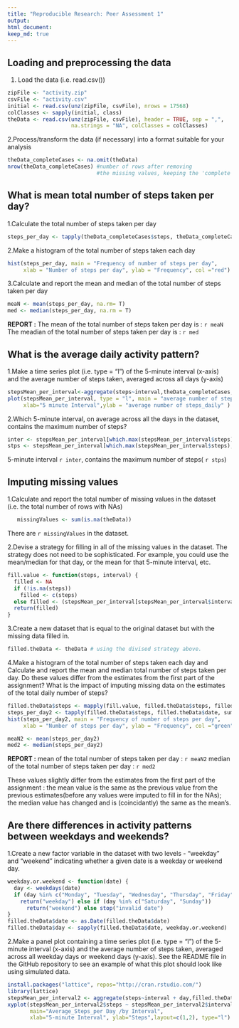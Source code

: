 ```yaml
---
title: "Reproducible Research: Peer Assessment 1"
output: 
html_document:
keep_md: true
---
```


## Loading and preprocessing the data

1. Load the data (i.e. read.csv())

```r
zipFile <- "activity.zip"
csvFile <- "activity.csv"
initial <- read.csv(unz(zipFile, csvFile), nrows = 17568)
colClasses <- sapply(initial, class)
theData <- read.csv(unz(zipFile, csvFile), header = TRUE, sep = ",",
                    na.strings = "NA", colClasses = colClasses)
```

2.Process/transform the data (if necessary) into a format suitable for your analysis
   
```r
theData_completeCases <- na.omit(theData)
nrow(theData_completeCases) #number of rows after removing 
                            #the missing values, keeping the 'complete cases' only
```
   
  
## What is mean total number of steps taken per day?

1.Calculate the total number of steps taken per day

```r
steps_per_day <- tapply(theData_completeCases$steps, theData_completeCases$date, sum)
```

2.Make a histogram of the total number of steps taken each day

```r
hist(steps_per_day, main = "Frequency of number of steps per day",
     xlab = "Number of steps per day", ylab = "Frequency", col ="red")
```

3.Calculate and report the mean and median of the total number of steps taken per day

```r
meaN <- mean(steps_per_day, na.rm= T)
med <- median(steps_per_day, na.rm = T)
```

**REPORT :** 
  The  mean of the total number of steps taken per day is : `r meaN`
  The meadian of the total number of steps taken per day is : `r med`
  
## What is the average daily activity pattern?

1.Make a time series plot (i.e. type = "l") of the 5-minute interval (x-axis)
and the average number of steps taken, averaged across all days (y-axis)

```r
stepsMean_per_interval<-aggregate(steps~interval,theData_completeCases,mean,na.rm=TRUE)
plot(stepsMean_per_interval, type = "l", main = "average number of steps taken Vs 5-minute interval",
     xlab="5 minute Interval",ylab = "average number of steps_daily" )

```

2.Which 5-minute interval, on average across all the days in the dataset,
  contains the maximum number of steps?

```r
inter <- stepsMean_per_interval[which.max(stepsMean_per_interval$steps),1]
stps <- stepsMean_per_interval[which.max(stepsMean_per_interval$steps),2]
```

5-minute interval `r inter`, contains the maximum number of steps( `r stps`)


## Imputing missing values

1.Calculate and report the total number of missing values in the dataset
(i.e. the total number of rows with NAs)
```r
   missingValues <- sum(is.na(theData))
```

There are `r missingValues` in the dataset.

2.Devise a strategy for filling in all of the missing values in the dataset.
The strategy does not need to be sophisticated. For example,
you could use the mean/median for that day, or the mean for that 5-minute interval, etc.

```r
fill.value <- function(steps, interval) {
  filled <- NA
  if (!is.na(steps)) 
    filled <- c(steps) 
  else filled <- (stepsMean_per_interval[stepsMean_per_interval$interval == interval, "steps"])
  return(filled)
}

```

3.Create a new dataset that is equal to the original dataset but with the missing data filled in.

```r
filled.theData <- theData # using the divised strategy above.
```

4.Make a histogram of the total number of steps taken each day and Calculate 
and report the mean and median total number of steps taken per day. Do these 
values differ from the estimates from the first part of the assignment? 
What is the impact of imputing missing data on the estimates of the total daily number of steps?

```r
filled.theData$steps <- mapply(fill.value, filled.theData$steps, filled.theData$interval)
steps_per_day2 <- tapply(filled.theData$steps, filled.theData$date, sum)
hist(steps_per_day2, main = "Frequency of number of steps per day",
     xlab = "Number of steps per day", ylab = "Frequency", col ="green")

meaN2 <- mean(steps_per_day2)
med2 <- median(steps_per_day2)
```

**REPORT :** 
  mean of the total number of steps taken per day : `r meaN2`
  median of the total number of steps taken per day : `r med2`
  
These values slightly differ from the estimates from the first
part of the assignment : the mean value is the same as the previous value
from the previous estimates(before any values were imputed to fill in  for the NAs);
the median value has changed and is (coincidantly) the same as the mean's.
  
## Are there differences in activity patterns between weekdays and weekends?

1.Create a new factor variable in the dataset with two levels - "weekday" and "weekend" 
indicating whether a given date is a weekday or weekend day.

```r
weekday.or.weekend <- function(date) {
  day <- weekdays(date)
  if (day %in% c("Monday", "Tuesday", "Wednesday", "Thursday", "Friday")) 
    return("weekday") else if (day %in% c("Saturday", "Sunday")) 
      return("weekend") else stop("invalid date")
}
filled.theData$date <- as.Date(filled.theData$date)
filled.theData$day <- sapply(filled.theData$date, weekday.or.weekend)
```

2.Make a panel plot containing a time series plot (i.e. type = "l") of
the 5-minute interval (x-axis) and the average number of steps taken, 
averaged across all weekday days or weekend days (y-axis). See the README
file in the GitHub repository to see an example of what this plot should look
like using simulated data.

```r
install.packages("lattice", repos="http://cran.rstudio.com/")
library(lattice)
stepsMean_per_interval2 <- aggregate(steps~interval + day,filled.theData, mean)
xyplot(stepsMean_per_interval2$steps ~ stepsMean_per_interval2$interval|stepsMean_per_interval2$day,
       main="Average_Steps_per Day /by Interval",
       xlab="5-minute Interval", ylab="Steps",layout=c(1,2), type="l")
```
